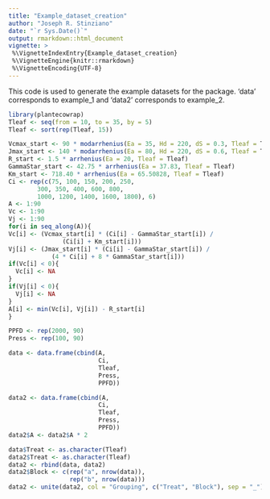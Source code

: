 ---
title: "Example_dataset_creation"
author: "Joseph R. Stinziano"
date: "`r Sys.Date()`"
output: rmarkdown::html_document
vignette: >
 %\VignetteIndexEntry{Example_dataset_creation}
 %\VignetteEngine{knitr::rmarkdown}
 %\VignetteEncoding{UTF-8}
---
This code is used to generate the example datasets for the package.
'data' corresponds to example_1 and 'data2' corresponds to example_2.
```{r}
library(plantecowrap)
Tleaf <- seq(from = 10, to = 35, by = 5)
Tleaf <- sort(rep(Tleaf, 15))

Vcmax_start <- 90 * modarrhenius(Ea = 35, Hd = 220, dS = 0.3, Tleaf = Tleaf)
Jmax_start <- 140 * modarrhenius(Ea = 80, Hd = 220, dS = 0.6, Tleaf = Tleaf)
R_start <- 1.5 * arrhenius(Ea = 20, Tleaf = Tleaf)
GammaStar_start <- 42.75 * arrhenius(Ea = 37.83, Tleaf = Tleaf)
Km_start <- 718.40 * arrhenius(Ea = 65.50828, Tleaf = Tleaf)
Ci <- rep(c(75, 100, 150, 200, 250,
        300, 350, 400, 600, 800,
        1000, 1200, 1400, 1600, 1800), 6)
A <- 1:90
Vc <- 1:90
Vj <- 1:90
for(i in seq_along(A)){
Vc[i] <- (Vcmax_start[i] * (Ci[i] - GammaStar_start[i]) / 
               (Ci[i] + Km_start[i]))
Vj[i] <- (Jmax_start[i] * (Ci[i] - GammaStar_start[i]) / 
            (4 * Ci[i] + 8 * GammaStar_start[i]))
if(Vc[i] < 0){
  Vc[i] <- NA
}
if(Vj[i] < 0){
  Vj[i] <- NA
}
A[i] <- min(Vc[i], Vj[i]) - R_start[i]
}

PPFD <- rep(2000, 90)
Press <- rep(100, 90)

data <- data.frame(cbind(A,
                         Ci,
                         Tleaf,
                         Press,
                         PPFD))

data2 <- data.frame(cbind(A,
                         Ci,
                         Tleaf,
                         Press,
                         PPFD))
data2$A <- data2$A * 2

data$Treat <- as.character(Tleaf)
data2$Treat <- as.character(Tleaf)
data2 <- rbind(data, data2)
data2$Block <- c(rep("a", nrow(data)),
                 rep("b", nrow(data)))
data2 <- unite(data2, col = "Grouping", c("Treat", "Block"), sep = "_")
```
